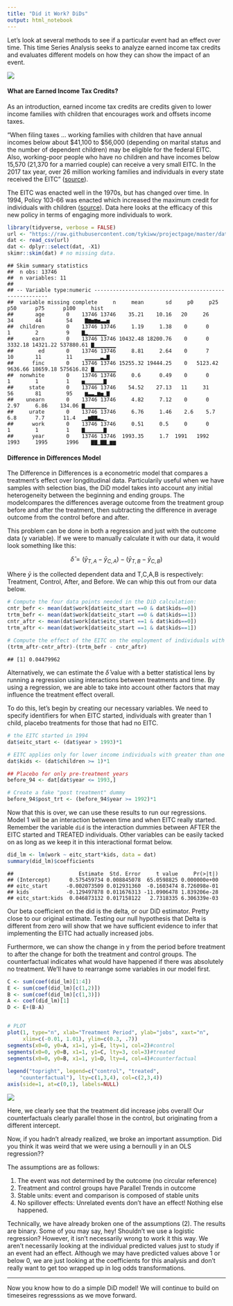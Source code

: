 ---
title: "Did it Work? DiDs"
output: html_notebook
---

Let's look at several methods to see if a particular event had an effect over time. This time Series Analysis seeks to analyze earned income tax credits and evaluates different models on how they can show the impact of an event.

![](https://s3.amazonaws.com/lowres.cartoonstock.com/accountants-santa-father_christmas-xmas-holiday-present-aban255_low.jpg)

#### What are Earned Income Tax Credits?

As an introduction, earned income tax credits are credits given to lower income families with children that encourages work and offsets income taxes.

"When filing taxes ... working families with children that have annual incomes below about $41,100 to $56,000  (depending on marital status and the number of dependent children) may be eligible for the federal EITC. Also,  working-poor people who have no children and have incomes below 15,570 (21,370 for a married couple) can receive a very small EITC. In the 2017 tax year, over 26 million working families and individuals in every state received  the EITC" ([source](https://www.cbpp.org/research/federal-tax/policy-basics-the-earned-income-tax-credit)).

The EITC was enacted well in the 1970s, but has changed over time. In 1994, Policy 103-66 was enacted which increased the maximum credit for individuals with children ([source](https://fas.org/sgp/crs/misc/R44825.pdf)). Data here looks at the efficacy of this new policy in terms of engaging more individuals to work.

```{r}
library(tidyverse, verbose = FALSE)
url <- "https://raw.githubusercontent.com/tykiww/projectpage/master/datasets/EITC/income_tax_credit.csv"
dat <- read_csv(url)
dat <- dplyr::select(dat, -X1)
skimr::skim(dat) # no missing data. 
```

    ## Skim summary statistics
    ##  n obs: 13746 
    ##  n variables: 11 
    ## 
    ## -- Variable type:numeric -------------------------------------------------------
    ##  variable missing complete     n     mean       sd     p0     p25     p50      p75      p100     hist
    ##       age       0    13746 13746    35.21    10.16   20     26      34       44        54    ▇▆▅▆▅▃▃▅
    ##  children       0    13746 13746     1.19     1.38    0      0       1        2         9    ▇▂▁▁▁▁▁▁
    ##      earn       0    13746 13746 10432.48 18200.76    0      0    3332.18 14321.22 537880.61 ▇▁▁▁▁▁▁▁
    ##        ed       0    13746 13746     8.81     2.64    0      7      10       11        11    ▁▁▁▁▁▃▂▇
    ##      finc       0    13746 13746 15255.32 19444.25    0   5123.42 9636.66 18659.18 575616.82 ▇▁▁▁▁▁▁▁
    ##  nonwhite       0    13746 13746     0.6      0.49    0      0       1        1         1    ▅▁▁▁▁▁▁▇
    ##     state       0    13746 13746    54.52    27.13   11     31      56       81        95    ▆▃▃▂▆▅▁▇
    ##    unearn       0    13746 13746     4.82     7.12    0      0       2.97     6.86    134.06 ▇▁▁▁▁▁▁▁
    ##     urate       0    13746 13746     6.76     1.46    2.6    5.7     6.8      7.7      11.4  ▁▂▆▇▇▃▂▁
    ##      work       0    13746 13746     0.51     0.5     0      0       1        1         1    ▇▁▁▁▁▁▁▇
    ##      year       0    13746 13746  1993.35     1.7  1991   1992    1993     1995      1996    ▇▇▁▇▇▁▆▆

#### Difference in Differences Model

The Difference in Differences is a econometric model that compares a treatment's effect over longditudinal data. Particularily useful when we have samples with selection bias, the DiD model takes into account any initial heterogeneity between the beginning and ending groups. The modelcompares the differences average outcome from the treatment group before and after the treatment, then subtracting the difference in average outcome from the control before and after.

This problem can be done in both a regression and just with the outcome data (y variable). If we were to manually calculate it with our data, it would look something like this:

$$
\hat{\delta}= (\bar{y}_{T,\,A}-\bar{y}_{C,\,A})-(\bar{y}_{T,\,B}-\bar{y}_{C,\,B})
$$

Where $\bar{y}$ is the collected dependent data and T,C,A,B is respectively: Treatment, Control, After, and Before. We can whip this out from our data below.

```{r}
# Compute the four data points needed in the DiD calculation:
cntr_befr <- mean(dat$work[dat$eitc_start ==0 & dat$kids==0])
trtm_befr <- mean(dat$work[dat$eitc_start ==0 & dat$kids==1])
cntr_aftr <- mean(dat$work[dat$eitc_start ==1 & dat$kids==0])
trtm_aftr <- mean(dat$work[dat$eitc_start ==1 & dat$kids==1])
 
# Compute the effect of the EITC on the employment of individuals with children:
(trtm_aftr-cntr_aftr)-(trtm_befr - cntr_aftr)
```

    ## [1] 0.04479962


Alternatively, we can estimate the $\hat{\delta}$ value with a better statistical lens by running a regression using interactions between treatments and time. By using a regression, we are able to take into account other factors that may influence the treatment effect overall.

To do this, let's begin by creating our necessary variables. We need to specify identifiers for when EITC started, individuals with greater than 1 child, placebo treatments for those that had no EITC.

```{r}
# the EITC started in 1994
dat$eitc_start <- (dat$year > 1993)*1

# EITC applies only for lower income individuals with greater than one child\
dat$kids <- (dat$children >= 1)*1

## Placebo for only pre-treatment years
before_94 <- dat[dat$year <= 1993,]

# Create a fake "post treatment" dummy
before_94$post_trt <- (before_94$year >= 1992)*1
```



Now that this is over, we can use these results to run our regressions. Model 1 will be an interaction between time and when EITC really started. Remember the variable `did` is the interaction dummies between AFTER the EITC started and TREATED individuals. Other variables can be easily tacked on as long as we keep it in this interactional format below.

```{r}
did_lm <- lm(work ~ eitc_start*kids, data = dat) 
summary(did_lm)$coefficients
```

    ##                     Estimate  Std. Error     t value     Pr(>|t|)
    ## (Intercept)      0.575459734 0.008845078  65.0598825 0.000000e+00
    ## eitc_start      -0.002073509 0.012931360  -0.1603474 8.726098e-01
    ## kids            -0.129497878 0.011676313 -11.0906478 1.839206e-28
    ## eitc_start:kids  0.046873132 0.017158122   2.7318335 6.306339e-03

Our beta coefficient on the did is the delta, or our DiD estimator. Pretty close to our original estimate. Testing our null hypothesis that Delta is different from zero will show that we have sufficient evidence to infer that implementing the EITC had actually increased jobs.

Furthermore, we can show the change in y from the period before treatment to after the change for both the treatment and control groups. The counterfactual indicates what would have happened if there was absolutely no treatment. We'll have to rearrange some variables in our model first.

```{r}

C <- sum(coef(did_lm)[1:4])
E <- sum(coef(did_lm)[c(1,2)])
B <- sum(coef(did_lm)[c(1,3)])
A <- coef(did_lm)[1]
D <- E+(B-A)


# PLOT
plot(1, type="n", xlab="Treatment Period", ylab="jobs", xaxt="n",
     xlim=c(-0.01, 1.01), ylim=c(0.3, .7))
segments(x0=0, y0=A, x1=1, y1=E, lty=1, col=2)#control
segments(x0=0, y0=B, x1=1, y1=C, lty=3, col=3)#treated
segments(x0=0, y0=B, x1=1, y1=D, lty=4, col=4)#counterfactual
         
legend("topright", legend=c("control", "treated", 
    "counterfactual"), lty=c(1,3,4), col=c(2,3,4))
axis(side=1, at=c(0,1), labels=NULL)
```

![](https://raw.githubusercontent.com/tykiww/imgbucket/master/img/DID/did.png)

Here, we clearly see that the treatment did increase jobs overall! Our counterfactuals clearly parallel those in the control, but originating from a different intercept.

Now, if you hadn't already realized, we broke an important assumption. Did you think it was weird that we were using a bernoulli y in an OLS regression??


The assumptions are as follows:

1. The event was not determined by the outcome (no circular reference)
2. Treatment and control groups have Parallel Trends in outcome
3. Stable units: event and comparison is composed of stable units
4. No spillover effects: Unrelated events don't have an effect! Nothing else happened.

Technically, we have already broken one of the assumptions (2). The results are binary. Some of you may say, hey! Shouldn't we use a logistic regression? However, it isn't necessarily wrong to work it this way. We aren't necessarily looking at the individual predicted values just to study if an event had an effect. Although we may have predicted values above 1 or below 0, we are just looking at the coefficients for this analysis and don't really want to get too wrapped up in log odds transformations.


<hr>

Now you know how to do a simple DiD model! We will continue to build on timeseires regresssions as we move forward.


